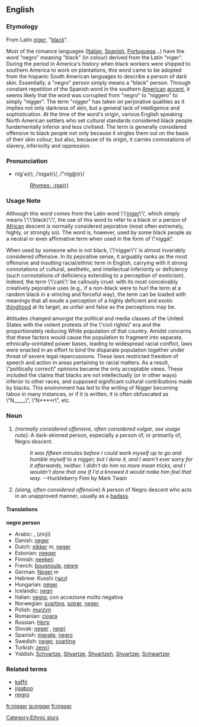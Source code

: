 ==English==

===Etymology===
From Latin ''[[niger]]'', "[[black]]".

Most of the romance languages ([[Italian]], [[Spanish]], [[Portuguese]]...) have the word "negro" meaning "black" (in colour) derived from the Latin "niger". During the period in America's history when black workers were shipped to southern America to work on plantations, this word came to be adopted from the hispanic South American languages to describe a person of dark skin. Essentially, a "negro" person simply means a "black" person. Through constant repetition of the Spanish word in the southern [[American]] [[accent]], it seems likely that the word was corrupted from "negro" to "niggero" to simply "nigger". The term "nigger" has taken on perjorative qualities as it implies not only darkness of skin, but a general lack of intelligence and sophistication. At the time of the word's origin, various English speaking North American settlers who set cultural standards considered black people fundementally inferior and less civilised. The term is generally considered offensive to black people not only because it singles them out on the basis of their skin colour, but also, because of its origin, it carries connotations of slavery, inferiority and oppression.

===Pronunciation===
*nĭg'ə(r), /ˈnɪɡə(r)/, /"nIg@(r)/
*:[[Rhymes:English:-ɪɡə(r)|Rhymes: -ɪɡə(r)]]

===Usage Note===
Although this word comes from the Latin word \'\'[[niger]]\'\', which simply means \'\'\'black\'\'\', the use of this word to refer to a black or a person of [[African]] descent is normally considered pejorative (most often extremely, highly, or strongly so).  The word is, however, used by some black people as a neutral or even affirmative term when used in the form of \"nigga\".

When used by someone who is not black, \'\'nigger\'\' is almost invariably considered offensive.  In its pejorative sense, it arguably ranks as the most offensive and insulting racial/ethnic term in English, carrying with it strong connotations of cultural, aesthetic, and intellectual inferiority or deficiency (such connotations of deficiency extending to a perception of exoticism).  Indeed, the term \'\'can\'\' be callously cruel: with its most conceivably creatively pejorative uses (e.g., if a non-black were to hurl the term at a random black in a wincing and forceful way), the term can be loaded with meanings that all exude a perception of a highly deficient and exotic [[thinghood]] at its target, as unfair and false as the perceptions may be.

Attitudes changed amongst the political and media classes of the United States with the violent protests of the \"civil rights\" era and the proportionately reducing White population of that country. Amidst concerns that these factors would cause the population to fragment into separate, ethnically-orintated power bases, leading to widespread racial conflict, laws were enacted in an effort to bind the disparate population together under threat of severe legal repercussions. These laws restricted freedom of speech and action in areas pertaining to racial matters. As a result, \"politically correct\" opinions became the only acceptable views. These included the claims that blacks are not intellectually (or in other ways) inferior to other races, and supposed significant cultural contributions made by blacks. This environment has led to the writing of Nigger becoming taboo in many instances, or if it is written, it is often obfuscated as \"N_____\", \"N****r\", etc.

===Noun===
{{en-noun|nigger|niggers}}
# ''(normally considered offensive, often considered vulgar, see usage note):'' A dark-skinned person, especially a person of, or primarily of, Negro descent.
#: ''It was fifteen minutes before I could work myself up to go and humble myself to a nigger; but I done it, and I warn't ever sorry for it afterwards, neither. I didn't do him no more mean tricks, and I wouldn't done that one if I'd a knowed it would make him feel that way.''  --Huckleberry Finn by Mark Twain
# ''(slang, often considered offensive)'' A person of Negro descent who acts in an unapproved manner, usually as a [[badass]].
====Translations====
'''negro person'''
{{top}}
*Arabic: {{ARchar|[[زنجي]]}}, (zinjī)
*Danish: [[neger]]
*Dutch: [[nikker]] ''m'', [[neger]] {{m}}
*Estonian: [[neeger]]
*Finnish: [[neekeri]]
*French: [[bougnoule]], [[nègre]]
*German: [[Neger]] ''m''
*Hebrew: Kusshi ([[כושי]])
*Hungarian: [[néger]]
*Icelandic: [[negri]]
*Italian:  [[negro]], con accezione molto negativa
*Norwegian: [[svarting]], [[sotrør]], [[neger]],
*Polish: [[murzyn]]
*Romanian: [[cioara]] {{f}}
*Russian: [[Негр]]
*Slovak: [[neger]] {{m}}, [[negri]] {{p}}
*Spanish: [[mayate]], [[negro]]
*Swedish: [[neger]], [[svarting]]
*Turkish: [[zenci]]
*Yiddish:  [[Schvartze]], [[Shvartze]], [[Shvartzeh]], [[Shvartzer]], [[Schwartzer]]
{{bottom}}

=== Related terms ===
*[[kaffir]]
*[[jigaboo]]
*[[negro]]

[[Category:Ethnic slurs]]
[[fr:nigger]]
[[ja:nigger]]
[[fi:nigger]]